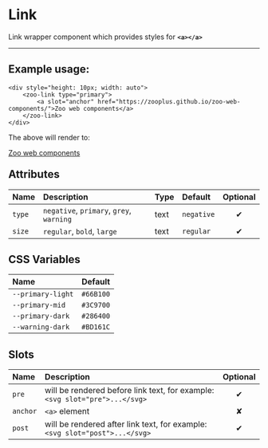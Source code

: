 # Link

Link wrapper component which provides styles for **`<a></a>`**

***

## Example usage:
	<div style="height: 10px; width: auto">
		<zoo-link type="primary">
			<a slot="anchor" href="https://zooplus.github.io/zoo-web-components/">Zoo web components</a>
		</zoo-link>
	</div>

The above will render to:

<div style="height: 10px; width: auto">
	<zoo-link type="primary">
		<a slot="anchor" href="https://zooplus.github.io/zoo-web-components/">Zoo web components</a>
	</zoo-link>
</div>

## Attributes
|   **Name**    |           **Description**                                                      | **Type** | **Default** | **Optional** |
| :----------- | :-----------------------------------------------------------------------------|:--------|:-----------|:-----------:|
| `type`        | `negative`, `primary`, `grey`, `warning`                                       | text     | `negative`  |   ✔
| `size`        | `regular`, `bold`, `large`                                                     | text     |  `regular`  |   ✔
## CSS Variables
|        **Name**        |   **Default**  |
| :-------------------- |:--------------:|
| `--primary-light`      |    `#66B100`   |
| `--primary-mid`        |    `#3C9700`   |
| `--primary-dark`       |    `#286400`   |
| `--warning-dark`       |    `#BD161C`   |
## Slots
|      **Name**    |           **Description**          | **Optional** | 
| :-------------- | :---------------------------------|:-----------:|
| `pre`            | will be rendered before link text, for example: `<svg slot="pre">...</svg>`| ✔
| `anchor`         | `<a>` element | ✘
| `post`           | will be rendered after link text, for example: `<svg slot="post">...</svg>`| ✔

